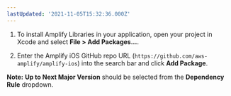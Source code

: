 ```yaml
---
lastUpdated: '2021-11-05T15:32:36.000Z'
---
```

1. To install Amplify Libraries in your application, open your project in Xcode and select **File > Add Packages...**.

2. Enter the Amplify iOS GitHub repo URL (`https://github.com/aws-amplify/amplify-ios`) into the search bar and click **Add Package**.

  <Callout>

  **Note:** **Up to Next Major Version** should be selected from the **Dependency Rule** dropdown.

  </Callout>
